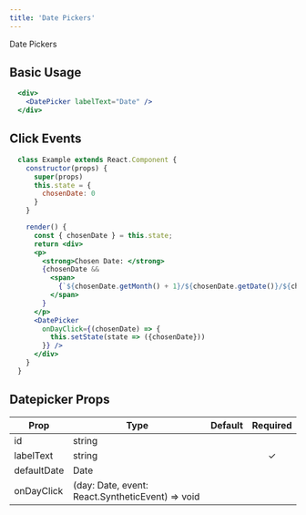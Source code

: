 ```yaml
---
title: 'Date Pickers'
---
```



<DocsHeading to="/design/date-pickers/" type="design">
  Date Pickers
</DocsHeading>

## Basic Usage

```.jsx
  <div>
    <DatePicker labelText="Date" />
  </div>
```

## Click Events

```.jsx
  class Example extends React.Component {
    constructor(props) {
      super(props)
      this.state = {
        chosenDate: 0
      }
    }

    render() {
      const { chosenDate } = this.state;
      return <div>
      <p>
        <strong>Chosen Date: </strong>
        {chosenDate &&
          <span>
            {`${chosenDate.getMonth() + 1}/${chosenDate.getDate()}/${chosenDate.getFullYear()}`}
          </span>
        }
      </p>
      <DatePicker
        onDayClick={(chosenDate) => {
          this.setState(state => ({chosenDate}))
        }} />
      </div>
    }
  }
```

## Datepicker Props

| Prop        | Type                                             | Default | Required |
| ----------- | ------------------------------------------------ | ------- | :------: |
| id          | string                                           |         |
| labelText   | string                                           |         | &#10003; |
| defaultDate | Date                                             |         |
| onDayClick  | (day: Date, event: React.SyntheticEvent) => void |         |          |
